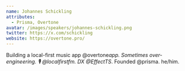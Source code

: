 ```yaml
---
name: Johannes Schickling
attributes:
  - Prisma, Overtone
avatar: /images/speakers/johannes-schickling.png
twitter: https://x.com/schickling
website: https://overtone.pro/
---
```


Building a local-first music app @overtone*app. Sometimes over-engineering. 🎙️ @localfirstfm. DX @EffectTS*. Founded @prisma. he/him.
